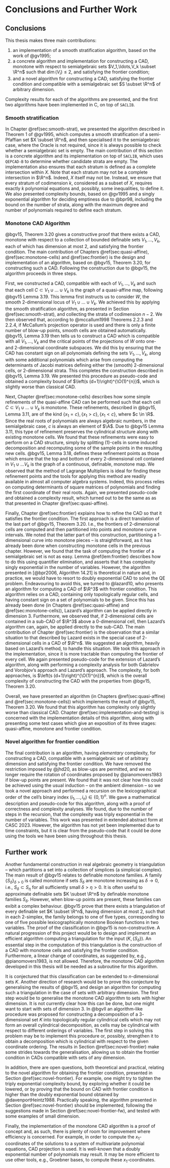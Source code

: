 # Conclusions and Further Work {#sec:conclusions}

## Conclusions

This thesis makes three main contributions:

1. an implementation of a smooth stratification algorithm, based on the work of @gv1995;
1. a concrete algorithm and implementation for constructing a CAD, monotone with respect to semialgebraic sets $V_1,\ldots,V_k \subset \R^n$ such that $\dim(V_i) \le 2$, and satisfying the frontier condition;
1. and a novel algorithm for constructing a CAD, satisfying the frontier condition and compatible with a semialgebraic set $S \subset \R^n$ of arbitrary dimension.

Complexity results for each of the algorithms are presented, and the first two algorithms have been implemented in C, on top of `SACLIB`.

### Smooth stratification

In Chapter \@ref(sec:smooth-strat), we presented the algorithm described in Theorem 1 of @gv1995, which computes a smooth stratification of a semi-Pfaffian set $X \subset \R^n$, and then specialised it to the semialgebraic case, where the Oracle is not required, since it is always possible to check whether a semialgebraic set is empty. The main contribution of this section is a concrete algorithm and its implementation on top of `SACLIB`, which uses `QEPCAD-B` to determine whether candidate strata are empty. The implementation also ensures that each stratum is defined as a complete intersection within $X$. Note that each stratum may not be a complete intersection in $\R^n$. Indeed, $X$ itself may not be. Instead, we ensure that every stratum of codimension $k$, considered as a subset of $X$, requires exactly $k$ polynomial equations and, possibly, some inequalities, to define it.
We also presented complexity bounds, based on @gv1995 and a singly exponential algorithm for deciding emptiness due to @bpr98, including the bound on the number of strata, along with the maximum degree and number of polynomials required to define each stratum.

### Monotone CAD Algorithm

@bgv15, Theorem 3.20 gives a constructive proof that there exists a CAD, monotone with respect to a collection of bounded definable sets $V_1,\ldots,V_k$, each of which has dimension at most $2$, and satisfying the frontier condition. The main contribution of Chapters \@ref(sec:quasi-affine), \@ref(sec:monotone-cells) and \@ref(sec:frontier) is the design and implementation of an algorithm, based on @bgv15, Theorem 3.20, for constructing such a CAD. Following the construction due to @bgv15, the algorithm proceeds in three steps.

First, we constructed a CAD, compatible with each of $V_1,\ldots,V_k$ and such that each cell $C \subset V_1 \cup \ldots \cup V_k$ is the graph of a quasi-affine map, following @bgv15 Lemma 3.19. This lemma first instructs us to consider $W$, the smooth $2$-dimensional locus of $V_1 \cup \ldots \cup V_k$.
We achieved this by applying the smooth stratification algorithm, as presented in Section \@ref(sec:smooth-strat), and collecting the strata of codimension $n-2$.
We then observed that, according to @mccallum1998 Theorems 2.2.3 and 2.2.4, if McCallum's projection operator is used and there is only a finite number of blow-up points, smooth cells are obtained automatically.
@bgv15, Lemma 3.19 then tells us to construct a CAD which is compatible with all $V_1,\ldots,V_k$ and the critical
points of the projections of $W$ onto one- and $2$-dimensional coordinate subspaces.
We did this by ensuring that the CAD has constant sign on all polynomials defining the sets $V_1,\ldots,V_k$, along with some additional polynomials which arise from computing the determinants of Jacobi matrices defining either the (smooth) $2$-dimensional cells, or $2$-dimensional strata.
This completes the construction described in @bgv15, Lemma 3.19.
We presented this procedure as pseudo-code and obtained a complexity bound of
$\left(s (d+1)\right)^{\O(1)^{n}}$, which is slightly worse than classical CAD.

Next, Chapter \@ref(sec:monotone-cells) describes how some simple refinements of the quasi-affine CAD can be performed such that each cell $C \subset V_1 \cup \ldots \cup V_k$ is monotone. These refinements, described in @bgv15, Lemma 3.11, are of the kind $\{ x_1 = c \}, \{ x_1 > c \}, \{ x_1 < c \}$, where $c \in \R$.
Since the real roots of polynomials are always algebraic numbers, in the semialgebraic case, $c$ is always an element of $\A$. Due to @bgv15 Lemma 3.11, this type of refinement preserves the cylindrical structure along with existing monotone cells.
We found that these refinements were easy to perform on a CAD structure, simply by splitting $(1)$-cells in some induced decomposition and recomputing some of the sample points in the resulting new cells.
@bgv15, Lemma 3.18, defines these refinement points as those which ensure that the top and bottom of every $2$-dimensional cell contained in $V_1\cup \ldots V_k$ is the graph of a continuous, definable, monotone map.
We observed that the method of Lagrange Multipliers is ideal for finding these refinement points and the tools for applying this method are readily available in almost all computer algebra systems.
Indeed, this process relies on computing determinants of square matrices of polynomials and finding the first coordinate of their real roots.
Again, we presented pseudo-code and obtained a complexity result, which turned out to be the same as as that presented in Chapter \@ref(sec:quasi-affine).

Finally, Chapter \@ref(sec:frontier) explains how to refine the CAD so that it satisfies the frontier condition.
The first approach is a direct translation of the last part of @bgv15, Theorem 3.20. I.e., the frontiers of $2$-dimensional
cells are computed and then partitioned into points and monotone curve intervals.
We noted that the latter part of this construction,
partitioning a $1$-dimensional curve into monotone pieces -- is straightforward, as it has already been done when constructing monotone cells in the previous chapter.
However, we found that the task of computing the frontier of a semialgebraic set is not as easy. Lemma \@ref(lem:frontier) describes how to do this using quantifier elimination, and asserts that it has complexity singly exponential in the number of variables. However, the algorithm presented in [@bpr2006, Algorithm 14.21] is theoretical in nature and, in practice, we would have to resort to doubly exponential CAD to solve the QE problem.
Endeavouring to avoid this, we turned to @lazard10, who presents an algorithm for computing a CAD of $\R^3$ with
frontier condition. This algorithm relies on a CAD, containing only topologically regular cells, and having constant
sign on a set of polynomials to be given. Since this has already been done (in Chapters \@ref(sec:quasi-affine) and
\@ref(sec:monotone-cells)), Lazard's algorithm can be applied directly in dimension $3$.
Furthermore, we observed that, if $2$-dimensional
cells are contained in a sub-CAD of $\R^3$ above a $0$-dimensional cell, then Lazard's algorithm can, again, be applied directly to the sub-CAD.
The main contribution of Chapter \@ref(sec:frontier) is the observation that a similar situation to that described by Lazard exists in the special case of $2$-dimensional cells in a CAD of $\R^n$. We suggested an algorithm, heavily based on Lazard's method, to handle this situation.
We took this approach in the implementation, since it is more tractable than computing the frontier of every cell.
We again presented pseudo-code for the extension of Lazard's algorithm, along with performing a complexity analysis for both Gabrielov and Vorobjov's approach and Lazard's approach.
The complexity, for both approaches, is $\left(s (d+1)\right)^{\O(1)^{n}}$, which is the overall complexity of constructing the CAD with the properties from @bgv15, Theorem 3.20.

Overall, we have presented an algorithm (in Chapters \@ref(sec:quasi-affine) and \@ref(sec:monotone-cells)) which implements the result of @bgv15, Theorem 3.20. We found that this algorithm has complexity only slightly worse than classical CAD.
Chapter \@ref(sec:implementation-and-testing) is concerned with the implementation details of this algorithm, along with presenting some test cases which give an exposition of its three stages: quasi-affine, monotone and frontier condition.

### Novel algorithm for frontier condition

The final contribution is an algorithm, having *elementary* complexity, for constructing a CAD, compatible with a semialgebraic set of arbitrary dimension and satisfying the frontier condition.
We have removed the restriction imposed by @jhd20, as blow-ups are permitted, and we no longer require the rotation of coordinates proposed by @pianomovers1983 if blow-up points are present.
We found that it was not clear how this could be achieved using the usual induction -- on the ambient dimension -- so we took a novel approach
and performed a recursion on the lexicographical order of the cell's binary index $(i_1,\ldots,i_n) \in \{0,1\}^n$.
We gave a mathematical description and pseudo-code for this algorithm, along with a proof of correctness and complexity analyses.
We found, due to the number of steps in the recursion, that the complexity was triply exponential in the number of variables.
This work was presented in extended abstract form at CASC 2023.
However, the algorithm has not yet been implemented due to time constraints, but it is clear from the pseudo-code that it could be done using the tools we have been using throughout this thesis.

## Further work

Another fundamental construction in real algebraic geometry is triangulation -- which partitions a set into a collection of simplices (a simplicial complex).
The main result of @bgv15 relates to definable monotone families.
A family $\{ S_\delta \}_{\delta >0}$ is called monotone if sets $S_\delta$ are monotone
increasing as $\delta \to 0$, i.e., $S_\delta \subset S_\eta$ for all sufficiently small $\delta > \eta >0$.
It is often useful to approximate definable sets $K \subset \R^n$ by definable monotone families $S_{\delta}$. However, when blow-up points are present, these families can exibit a complex behaviour.
@bgv15 prove that there exists a triangulation of every definable set $K \subset \R^n$, having dimension at most $2$, such that in each $2$-simplex, the family belongs to one of five types, corresponding to one of five possible lexicographically monotone Boolean functions in two variables.
The proof of the classification in @bgv15 is non-constructive.
A natural progression of this project would be to design and implement an efficient
algorithm computing a triangulation for the input $(K, \{ S_\delta \})$.
An essential step in the computation of this triangulation is the construction of a CAD with monotone cells and satisfying the frontier condition. Furthermore, a linear change of coordinates, as suggested by, e.g., @pianomovers1983, is not allowed. Therefore, the monotone CAD algorithm developed in this thesis will be needed as a subroutine for this algorithm.

It is conjectured that this classification can be extended to $n$-dimensional sets $K$.
Another direction of research would be to prove this conjecture by generalising the results of @bgv15, and design an algorithm for computing such a triangulation in the case of sets with arbitrary dimension.
The first step would be to generalise the monotone CAD algorithm to sets with higher dimension.
It is not currently clear how this can be done, but one might want to start with sets of dimension $3$.
In @bgvII an algorithm-like procedure was proposed for constructing a decomposition of a $3$-dimensional set $K$
into topologically regular cylindrical cells which may not form an overall cylindrical decomposition, as cells may be cylindrical with respect to different orderings of variables.
The first step in solving this problem may be to implement this procedure or, possibly, strengthen it to obtain a decomposition which is cylindrical with respect to the given coordinate ordering.
The results in Section \@ref(sec:novel-frontier) make some strides towards the generalisation, allowing us to obtain the frontier condition in CADs compatible with sets of any dimension.

In addition, there are open questions, both theoretical and practical, relating to the novel algorithm for obtaining the frontier condition, presented in Section \@ref(sec:novel-frontier). For example, one might try to tighten the triply exponential complexity bound, by exploring whether it could be lowered, or by proving that the bound on CAD with frontier condition is higher than the doubly exponential bound obtained by @davenportHeintz1988. Practically speaking, the algorithm presented in Section \@ref(sec:novel-frontier) should be implemented, following the suggestions made in Section \@ref(sec:novel-frontier-fw), and tested with some examples of small dimension.

Finally, the implementation of the monotone CAD algorithm is a proof of concept and, as such, there is plenty of room for improvement where efficiency is concerned. For example, in order to compute the $x_1$-coordinates of the solutions to a system of multivariate polynomial equations, CAD projection is used. It is well-known that a doubly exponential number of polynomials may result. It may be more efficient to use other tools, e.g., Groebner bases, to compute these $x_1$-coordinates.


